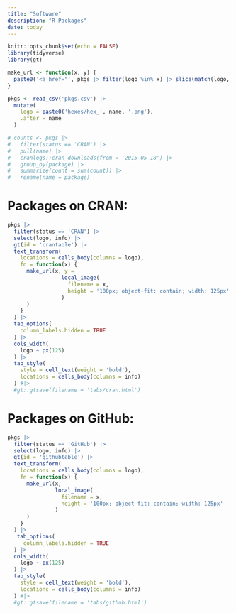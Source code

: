 ```yaml
---
title: "Software"
description: "R Packages"
date: today
---
```


```r
knitr::opts_chunk$set(echo = FALSE)
library(tidyverse)
library(gt)

make_url <- function(x, y) {
  paste0('<a href="', pkgs |> filter(logo %in% x) |> slice(match(logo, x)) |> pull(link), '">', y, '</a>')
}

pkgs <- read_csv('pkgs.csv') |> 
  mutate(
    logo = paste0('hexes/hex_', name, '.png'),
    .after = name
  )

# counts <- pkgs |>
#   filter(status == 'CRAN') |>
#   pull(name) |>
#   cranlogs::cran_downloads(from = '2015-05-18') |>
#   group_by(package) |>
#   summarize(count = sum(count)) |>
#   rename(name = package)
```

# Packages on CRAN:

```r
pkgs |> 
  filter(status == 'CRAN') |> 
  select(logo, info) |> 
  gt(id = 'crantable') |> 
  text_transform(
    locations = cells_body(columns = logo),
    fn = function(x) {
      make_url(x, y = 
                 local_image(
                   filename = x,
                   height = '100px; object-fit: contain; width: 125px'
                 )
      )
    }
  ) |>
  tab_options(
    column_labels.hidden = TRUE
  ) |> 
  cols_width(
    logo ~ px(125)
  ) |> 
  tab_style(
    style = cell_text(weight = 'bold'),
    locations = cells_body(columns = info)
  ) #|> 
  #gt::gtsave(filename = 'tabs/cran.html')
```

# Packages on GitHub:

```r
pkgs |> 
  filter(status == 'GitHub') |> 
  select(logo, info) |> 
  gt(id = 'githubtable') |> 
  text_transform(
    locations = cells_body(columns = logo),
    fn = function(x) {
      make_url(x,
               local_image(
                 filename = x,
                 height = '100px; object-fit: contain; width: 125px'
               )
      )
    }
  ) |>
   tab_options(
     column_labels.hidden = TRUE
  ) |> 
  cols_width(
    logo ~ px(125)
  ) |> 
  tab_style(
    style = cell_text(weight = 'bold'),
    locations = cells_body(columns = info)
  ) #|> 
  #gt::gtsave(filename = 'tabs/github.html')
```
